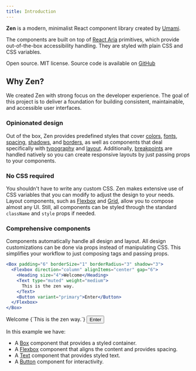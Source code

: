 ```yaml
---
title: Introduction
---
```


**Zen** is a modern, minimalist React component library created by [Umami](https://umami.is).

The components are built on top of [React Aria](https://react-spectrum.adobe.com/react-aria/) primitives, which provide
out-of-the-box accessibility handling. They are styled with plain CSS and CSS variables.

Open source. MIT license. Source code is available on [GitHub](https://github.com/umami-software/react-zen)

## Why Zen?

We created Zen with strong focus on the developer experience.
The goal of this project is to deliver a foundation for building consistent, maintainable, and accessible user interfaces.

### Opinionated design

Out of the box, Zen provides predefined styles that cover
[colors](/docs/design/colors),
[fonts](/docs/design/fonts),
[spacing](/docs/design/spacing),
[shadows](/docs/design/shadows),
and [borders](/docs/design/borders),
as well as components that deal specifically with [typography](/docs/typography/text) and [layout](/docs/layout/box).
Additionally, [breakpoints](/docs/design/breakpoints) are handled natively so you can create
responsive layouts by just passing props to your components.

### No CSS required

You shouldn't have to write any custom CSS.
Zen makes extensive use of CSS variables that you can modify to adjust the design to your needs.
Layout components, such as [Flexbox](/docs/layout/flexbox) and [Grid](/docs/layout/grid), allow you to compose almost any UI.
Still, all components can be styled through the standard `className` and `style` props if needed.

### Comprehensive components

Components automatically handle all design and layout.
All design customizations can be done via props instead of manipulating CSS.
This simplifies your workflow to just composing tags and passing props.

```jsx
<Box padding="6" borderSize="1" borderRadius="3" shadow="3">
  <Flexbox direction="column" alignItems="center" gap="6">
    <Heading size="4">Welcome</Heading>
    <Text type="muted" weight="medium">
      This is the zen way.
    </Text>
    <Button variant="primary">Enter</Button>
  </Flexbox>
</Box>
```

<Example>
  <Box padding="6" borderSize="1" borderRadius="3" shadow="3">
    <Flexbox direction="column" alignItems="center" gap="6">
      <Heading size="4">Welcome</Heading>
      <Text type="muted" weight="medium">{`This is the zen way.`}</Text>
      <Button variant="primary">Enter</Button>
    </Flexbox>
  </Box>
</Example>

In this example we have:

- A [Box](/docs/layout/box) component that provides a styled container.
- A [Flexbox](/docs/layout/flexbox) component that aligns the content and provides spacing.
- A [Text](/docs/typography/text) component that provides styled text.
- A [Button](/docs/components/button) component for interactivity.
